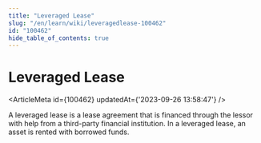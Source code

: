 ```yaml
---
title: "Leveraged Lease"
slug: "/en/learn/wiki/leveragedlease-100462"
id: "100462"
hide_table_of_contents: true
---
```



# Leveraged Lease

<ArticleMeta id={100462} updatedAt={'2023-09-26 13:58:47'} />
<div className='border-solid border-b border-t-0 my-4 border-[var(--ifm-color-gray-300)]' />

A leveraged lease is a lease agreement that is financed through the lessor with help from a third-party financial institution. In a leveraged lease, an asset is rented with borrowed funds.
